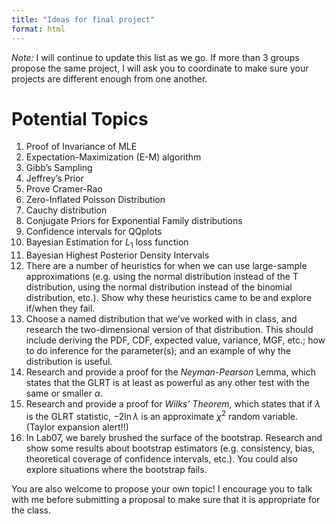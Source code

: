 ```yaml
---
title: "Ideas for final project"
format: html
---
```


*Note:* I will continue to update this list as we go. If more than 3 groups propose the same project, I will ask you to coordinate to make sure your projects are different enough from one another. 

# Potential Topics 

1. Proof of Invariance of MLE
2. Expectation-Maximization (E-M) algorithm 
3. Gibb's Sampling
4. Jeffrey's Prior 
5. Prove Cramer-Rao 
6. Zero-Inflated Poisson Distribution
7. Cauchy distribution 
8. Conjugate Priors for Exponential Family distributions
9. Confidence intervals for QQplots
10. Bayesian Estimation for $L_1$ loss function
11. Bayesian Highest Posterior Density Intervals 
12. There are a number of heuristics for when we can use large-sample approximations (e.g. using the normal distribution instead of the T distribution, using the normal distribution instead of the binomial distribution, etc.). Show why these heuristics came to be and explore if/when they fail. 
13. Choose a named distribution that we've worked with in class, and research the two-dimensional version of that distribution. This should include deriving the PDF, CDF, expected value, variance, MGF, etc.; how to do inference for the parameter(s); and an example of why the distribution is useful. 
14. Research and provide a proof for the *Neyman-Pearson* Lemma, which states that the GLRT is at least as powerful as any other test with the same or smaller $\alpha$. 
15. Research and provide a proof for *Wilks' Theorem*, which states that if $\lambda$ is the GLRT statistic, $-2 \ln \lambda$ is an approximate $\chi^2$ random variable. (Taylor expansion alert!!) 
16. In Lab07, we barely brushed the surface of the bootstrap. Research and show some results about bootstrap estimators (e.g. consistency, bias, theoretical coverage of confidence intervals, etc.). You could also explore situations where the bootstrap fails. 

You are also welcome to propose your own topic! I encourage you to talk with me before submitting a proposal to make sure that it is appropriate for the class. 

